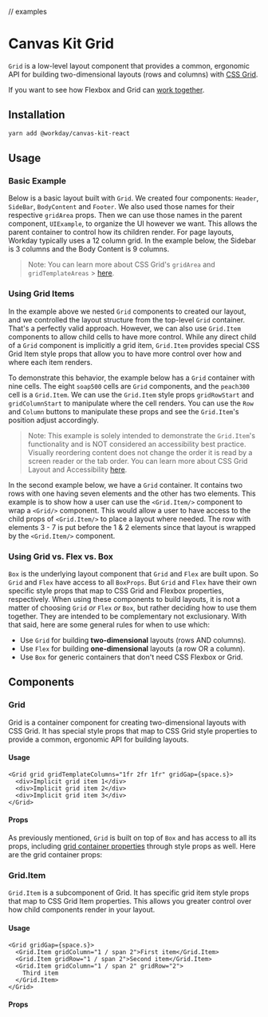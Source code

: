 
// examples

<Meta title="Components/Containers/Layout/Grid" component={Grid} />

# Canvas Kit Grid

`Grid` is a low-level layout component that provides a common, ergonomic API for building
two-dimensional layouts (rows and columns) with
[CSS Grid](https://developer.mozilla.org/en-US/docs/Learn/CSS/CSS_layout/Grids).

If you want to see how Flexbox and Grid can
[work together](https://css-tricks.com/css-grid-replace-flexbox/).

## Installation

```sh
yarn add @workday/canvas-kit-react
```

## Usage

### Basic Example

Below is a basic layout built with `Grid`. We created four components: `Header`, `SideBar`,
`BodyContent` and `Footer`. We also used those names for their respective `gridArea` props. Then we
can use those names in the parent component, `UIExample`, to organize the UI however we want. This
allows the parent container to control how its children render. For page layouts, Workday typically
uses a 12 column grid. In the example below, the Sidebar is 3 columns and the Body Content is 9
columns.

> Note: You can learn more about CSS Grid's `gridArea` and `gridTemplateAreas` >
> [here](https://developer.mozilla.org/en-US/docs/Web/CSS/grid-template-areas).

<ExampleCodeBlock code={UIExample} />

### Using Grid Items

In the example above we nested `Grid` components to created our layout, and we controlled the layout
structure from the top-level `Grid` container. That's a perfectly valid approach. However, we can
also use `Grid.Item` components to allow child cells to have more control. While any direct child of
a `Grid` component is implicitly a grid item, `Grid.Item` provides special CSS Grid Item style props
that allow you to have more control over how and where each item renders.

To demonstrate this behavior, the example below has a `Grid` container with nine cells. The eight
`soap500` cells are `Grid` components, and the `peach300` cell is a `Grid.Item`. We can use the
`Grid.Item` style props `gridRowStart` and `gridColumnStart` to manipulate where the cell renders.
You can use the `Row` and `Column` buttons to manipulate these props and see the `Grid.Item`'s
position adjust accordingly.

> Note: This example is solely intended to demonstrate the `Grid.Item`'s functionality and is NOT
> considered an accessibility best practice. Visually reordering content does not change the order
> it is read by a screen reader or the tab order. You can learn more about CSS Grid Layout and
> Accessibility
> [here](https://developer.mozilla.org/en-US/docs/Web/CSS/CSS_Grid_Layout/CSS_Grid_Layout_and_Accessibility).

<ExampleCodeBlock code={GridLayoutInteractive} />

In the second example below, we have a `Grid` container. It contains two rows with one having seven
elements and the other has two elements. This example is to show how a user can use the
`<Grid.Item/>` component to wrap a `<Grid/>` component. This would allow a user to have access to
the child props of `<Grid.Item/>` to place a layout where needed. The row with elements 3 - 7 is put
before the 1 & 2 elements since that layout is wrapped by the `<Grid.Item/>` component.

<ExampleCodeBlock code={GridLayout} />

### Using Grid vs. Flex vs. Box

`Box` is the underlying layout component that `Grid` and `Flex` are built upon. So `Grid` and `Flex`
have access to all `BoxProps`. But `Grid` and `Flex` have their own specific style props that map to
CSS Grid and Flexbox properties, respectively. When using these components to build layouts, it is
not a matter of choosing `Grid` _or_ `Flex` _or_ `Box`, but rather deciding how to use them
together. They are intended to be complementary not exclusionary. With that said, here are some
general rules for when to use which:

- Use `Grid` for building **two-dimensional** layouts (rows AND columns).
- Use `Flex` for building **one-dimensional** layouts (a row OR a column).
- Use `Box` for generic containers that don't need CSS Flexbox or Grid.

## Components

### Grid

Grid is a container component for creating two-dimensional layouts with CSS Grid. It has special
style props that map to CSS Grid style properties to provide a common, ergonomic API for building
layouts.

#### Usage

```tsx
<Grid grid gridTemplateColumns="1fr 2fr 1fr" gridGap={space.s}>
  <div>Implicit grid item 1</div>
  <div>Implicit grid item 2</div>
  <div>Implicit grid item 3</div>
</Grid>
```

#### Props

As previously mentioned, `Grid` is built on top of `Box` and has access to all its props, including
[grid container properties](https://developer.mozilla.org/en-US/docs/Web/CSS/CSS_Grid_Layout/Basic_Concepts_of_Grid_Layout#the_grid_container)
through style props as well. Here are the grid container props:

<ArgsTable of={GridStyleProps} />

### Grid.Item

`Grid.Item` is a subcomponent of Grid. It has specific grid item style props that map to CSS Grid
Item properties. This allows you greater control over how child components render in your layout.

#### Usage

```tsx
<Grid gridGap={space.s}>
  <Grid.Item gridColumn="1 / span 2">First item</Grid.Item>
  <Grid.Item gridRow="1 / span 2">Second item</Grid.Item>
  <Grid.Item gridColumn="1 / span 2" gridRow="2">
    Third item
  </Grid.Item>
</Grid>
```

#### Props

<ArgsTable of={GridItemStyleProps} />
